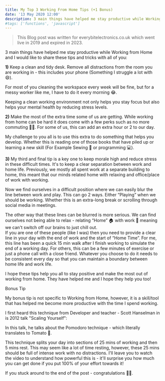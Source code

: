 ```yaml
---
title: My Top 3 Working From Home Tips (+1 Bonus)
date: '13 May 2020 12:00'
description: 3 main things have helped me stay productive while Working from Home and I would like to share these tips and tricks with all of you.
#tags: ['functions', 'javascript']
---
```


> This Blog post was written for everybitelectronics.co.uk which went live in 2019 and expired in 2023.

3 main things have helped me stay productive while Working from Home and I would like to share these tips and tricks with all of you:  
  
**1)** Keep a clean and tidy desk. Remove all distractions from the room you are working in - this includes your phone (Something I struggle a lot with 😄).  
  
For most of you cleaning the workspace every week will be fine, but for a messy worker like me, I have to do it every morning 😂.  

Keeping a clean working environment not only helps you stay focus but also helps your mental health by reducing stress levels.  
  
  
**2)** Make the most of the extra time some of us are getting. While working from home can be hard it does come with a few perks such as no more commuting 🚗🚆. For some of us, this can add an extra hour or 2 to our day.

  
My challenge to you all is to use this extra to do something that helps you develop. Whether this is reading one of those books that have piled up or learning a new skill (For Example Sewing 🧵 or programming 💻).  
  

**3)** My third and final tip is a key one to keep morale high and reduce stress in these difficult times. It's to keep a clear separation between work and home life. Previously, we mostly all spent work at a separate building to home, this meant that our minds related home with relaxing and office/place of work with working.  
  
Now we find ourselves in a difficult position where we can easily blur the line between work and play. This can go 2 ways. Either “Playing” when we should be working. Whether this is an extra-long break or scrolling through social media in meetings.  
  
The other way that these lines can be blurred is more serious. We can find ourselves not being able to relax - relating “Home” 🏠 with work 🏢 meaning we can't switch off our brains to just chill out.  
If you are one of these people (like I was) then you need to provide a clear line in your day with the end of work and the start of “Home Time”. For me, this line has been a quick 15 min walk after I finish working to simulate the end of a working day. For others, this can be a few minutes of exercise or just a phone call with a close friend. Whatever you choose to do it needs to be consistent every day so that you can maintain a boundary between home life and work life.  
  
I hope these tips help you all to stay positive and make the most out of working from home. They have helped me and I hope they help you too!  
  
Bonus Tip  
  
My bonus tip is not specific to Working from Home, however, it is a skill/tool that has helped me become more productive with the time I spend working.  
  
I first heard this technique from Developer and teacher - Scott Hanselman in is 2012 talk "Scaling Yourself":

<YouTube id="FS1mnISoG7U"/>

In this talk, he talks about the Pomodoro technique - which literally translates to Tomato 🍅.

This technique splits your day into sections of 25 mins of working and then 5 mins rest. This may seem like a lot of time resting, however, these 25 mins should be full of intense work with no distractions. I'll leave you to watch the video to understand how powerful this is - it'll surprise you how much you can get done if you put 100% of your effort towards it!

If you stuck around to the end of the post - congratulations 🎉🎉.